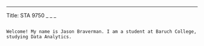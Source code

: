 _ _ _
Title: STA 9750
_ _ _


```

Welcome! My name is Jason Braverman. I am a student at Baruch College, studying Data Analytics.
```
